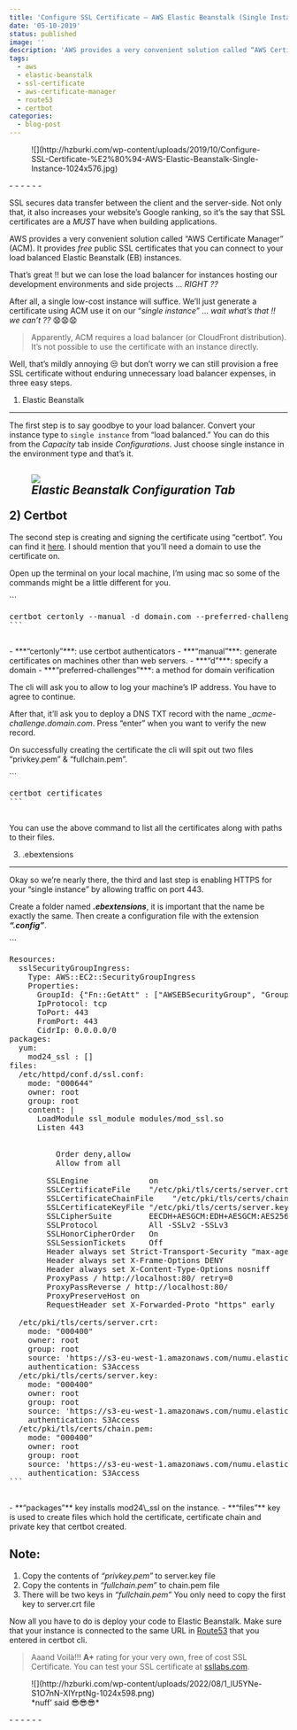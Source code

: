 ```yaml
---
title: 'Configure SSL Certificate — AWS Elastic Beanstalk (Single Instance)'
date: '05-10-2019'
status: published
image: ''
description: 'AWS provides a very convenient solution called “AWS Certificate Manager” (ACM). It provides free public SSL certificates that you can connect to your load balanced Elastic Beanstalk (EB) instances. Apparently, ACM requires a load balancer (or CloudFront distribution). It’s not possible to use the certificate with an instance directly.'
tags:
  - aws
  - elastic-beanstalk
  - ssl-certificate
  - aws-certificate-manager
  - route53
  - certbot
categories:
  - blog-post
---
```


<div class='wp-block-image ticss-bb6a3bc8'>
  <figure class='aligncenter size-large'>
    ![](http://hzburki.com/wp-content/uploads/2019/10/Configure-SSL-Certificate-%E2%80%94-AWS-Elastic-Beanstalk-Single-Instance-1024x576.jpg)
  </figure>
</div>
- - - - - -

SSL secures data transfer between the client and the server-side. Not only that, it also increases your website’s Google ranking, so it’s the say that SSL certificates are a _MUST_ have when building applications.

AWS provides a very convenient solution called “AWS Certificate Manager” (ACM). It provides _free_ public SSL certificates that you can connect to your load balanced Elastic Beanstalk (EB) instances.

That’s great !! but we can lose the load balancer for instances hosting our development environments and side projects … _RIGHT ??_

After all, a single low-cost instance will suffice. We’ll just generate a certificate using ACM use it on our “_single instance_” … _wait what’s that !! we can’t ??_ 😧😧😧

> Apparently, ACM requires a load balancer (or CloudFront distribution). It’s not possible to use the certificate with an instance directly.

Well, that’s mildly annoying 😒 but don’t worry we can still provision a free SSL certificate without enduring unnecessary load balancer expenses, in three easy steps.

1. Elastic Beanstalk

---

The first step is to say goodbye to your load balancer. Convert your instance type to `single instance` from “load balanced.” You can do this from the _Capacity_ tab inside _Configurations_. Just choose single instance in the environment type and that’s it.

## <div class="wp-block-image"><figure class="aligncenter size-large">![](http://hzburki.com/wp-content/uploads/2022/08/1_ZpuT8WRGcq9mWVYY0gNByQ-1024x471.png)<figcaption>_Elastic Beanstalk Configuration Tab_</figcaption></figure></div>2) Certbot

The second step is creating and signing the certificate using “certbot”. You can find it [here](https://certbot.eff.org/). I should mention that you’ll need a domain to use the certificate on.

Open up the terminal on your local machine, I’m using mac so some of the commands might be a little different for you.

<div class="wp-block-codemirror-blocks-code-block code-block">```
<pre class="CodeMirror" data-setting="{"mode":"shell","mime":"text/x-sh","theme":"material","lineNumbers":false,"styleActiveLine":false,"lineWrapping":false,"readOnly":true,"showPanel":false,"hasCustomCSS":false,"customCSS":"","language":"Shell","modeName":"shell"}">certbot certonly --manual -d domain.com --preferred-challenges dns
```

</div>- ***“certonly”***: use certbot authenticators
- ***“manual”***: generate certificates on machines other than web servers.
- ***“d”***: specify a domain
- ***“preferred-challenges”***: a method for domain verification

The cli will ask you to allow to log your machine’s IP address. You have to agree to continue.

After that, it’ll ask you to deploy a DNS TXT record with the name _\_acme-challenge.domain.com_. Press “enter” when you want to verify the new record.

On successfully creating the certificate the cli will spit out two files “privkey.pem” &amp; “fullchain.pem”.

<div class="wp-block-codemirror-blocks-code-block code-block">```
<pre class="CodeMirror" data-setting="{"mode":"shell","mime":"text/x-sh","theme":"material","lineNumbers":false,"styleActiveLine":false,"lineWrapping":false,"readOnly":true,"showPanel":false,"hasCustomCSS":false,"customCSS":"","language":"Shell","modeName":"shell"}">certbot certificates
```

</div>You can use the above command to list all the certificates along with paths to their files.

3. .ebextensions

---

Okay so we’re nearly there, the third and last step is enabling HTTPS for your “single instance” by allowing traffic on port 443.

Create a folder named **_.ebextensions_**, it is important that the name be exactly the same. Then create a configuration file with the extension **_“.config”_**.

<div class="wp-block-codemirror-blocks-code-block code-block">```
<pre class="CodeMirror" data-setting="{"mode":"yaml","mime":"text/x-yaml","theme":"material","lineNumbers":false,"styleActiveLine":false,"lineWrapping":false,"readOnly":true,"showPanel":false,"hasCustomCSS":false,"customCSS":"","language":"YAML","modeName":"yaml"}">Resources:
  sslSecurityGroupIngress:
    Type: AWS::EC2::SecurityGroupIngress
    Properties:
      GroupId: {"Fn::GetAtt" : ["AWSEBSecurityGroup", "GroupId"]}
      IpProtocol: tcp
      ToPort: 443
      FromPort: 443
      CidrIp: 0.0.0.0/0
packages:
  yum:
    mod24_ssl : []
files:
  /etc/httpd/conf.d/ssl.conf:
    mode: "000644"
    owner: root
    group: root
    content: |
      LoadModule ssl_module modules/mod_ssl.so
      Listen 443
      <VirtualHost *:443>
        <Proxy *>
          Order deny,allow
          Allow from all
        </Proxy>
        SSLEngine             on
        SSLCertificateFile    "/etc/pki/tls/certs/server.crt"
        SSLCertificateChainFile    "/etc/pki/tls/certs/chain.pem"
        SSLCertificateKeyFile "/etc/pki/tls/certs/server.key"
        SSLCipherSuite        EECDH+AESGCM:EDH+AESGCM:AES256+EECDH:AES256+EDH
        SSLProtocol           All -SSLv2 -SSLv3
        SSLHonorCipherOrder   On
        SSLSessionTickets     Off
        Header always set Strict-Transport-Security "max-age=63072000; includeSubdomains; preload"
        Header always set X-Frame-Options DENY
        Header always set X-Content-Type-Options nosniff
        ProxyPass / http://localhost:80/ retry=0
        ProxyPassReverse / http://localhost:80/
        ProxyPreserveHost on
        RequestHeader set X-Forwarded-Proto "https" early
      </VirtualHost>
  /etc/pki/tls/certs/server.crt:
    mode: "000400"
    owner: root
    group: root
    source: 'https://s3-eu-west-1.amazonaws.com/numu.elasticbean/ssl/`{"Ref": "AWSEBEnvironmentName" }`.crt'
    authentication: S3Access
  /etc/pki/tls/certs/server.key:
    mode: "000400"
    owner: root
    group: root
    source: 'https://s3-eu-west-1.amazonaws.com/numu.elasticbean/ssl/`{"Ref": "AWSEBEnvironmentName" }`.key'
    authentication: S3Access
  /etc/pki/tls/certs/chain.pem:
    mode: "000400"
    owner: root
    group: root
    source: 'https://s3-eu-west-1.amazonaws.com/numu.elasticbean/ssl/`{"Ref": "AWSEBEnvironmentName" }`.pem'
    authentication: S3Access
```

</div>- **“packages”** key installs mod24\_ssl on the instance.
- **“files”** key is used to create files which hold the certificate, certificate chain and private key that certbot created.

## **Note:**

1. Copy the contents of _“privkey.pem”_ to server.key file
2. Copy the contents in _“fullchain.pem”_ to chain.pem file
3. There will be two keys in _“fullchain.pem”_ You only need to copy the first key to server.crt file

Now all you have to do is deploy your code to Elastic Beanstalk. Make sure that your instance is connected to the same URL in [Route53](https://aws.amazon.com/route53/) that you entered in certbot cli.

> Aaand Voilà!!! **A+** rating for your very own, free of cost SSL Certificate. You can test your SSL certificate at [ssllabs.com](https://www.ssllabs.com/ssltest/).

<div class='wp-block-image'>
  <figure class='aligncenter size-large'>
    ![](http://hzburki.com/wp-content/uploads/2022/08/1_lU5YNe-S1O7nN-XlYrptNg-1024x598.png)
    <figcaption>*nuff’ said 😎😎😎*</figcaption>
  </figure>
</div>
- - - - - -
